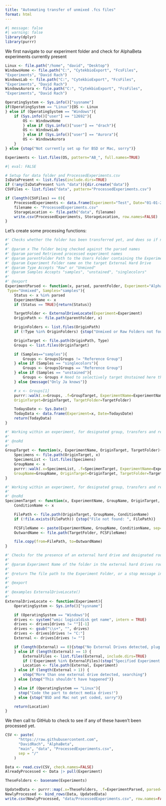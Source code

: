 ```yaml
---
title: "Automating transfer of unmixed .fcs files"
format: html
---
```


```r
#| message: false
#| warning: false
library(dplyr)
library(purrr)
```

We first navigate to our experiment folder and check for AlphaBeta experiments currently present

```r
Linux <- file.path("/home", "david", "Desktop")
WindowsHome <- file.path("C:", "CytekbioExport", "FcsFiles",
"Experiments", "David Rach")
WindowsLab <- file.path("C:", "CytekbioExport", "FcsFiles",
"Experiments", "David Rach")
WindowsAurora <- file.path("C:", "CytekbioExport", "FcsFiles",
"Experiments", "David Rach")

OperatingSystem <- Sys.info()["sysname"]
if(OperatingSystem == "Linux"){OS <- Linux
} else if (OperatingSystem == "Windows"){
    if (Sys.info()["user"] == "12692"){
        OS <- WindowsHome
        } else if (Sys.info()["user"] == "drach"){
        OS <- WindowsLab
        } else if (Sys.info()["user"] == "Aurora"){
        OS <- WindowsAurora
    }
} else {stop("Not currently set up for BSD or Mac, sorry")}

Experiments <- list.files(OS, pattern="AB_", full.names=TRUE)
```

```r
#| eval: FALSE

# Setup for data folder and ProcessedExperiments.csv
IsDataPresent <- list.files(include.dirs=TRUE)
if (!any(IsDataPresent %in% "data")){dir.create("data")}
CSVFiles <- list.files("data", pattern="ProcessedExperiments.csv")

if (length(CSVFiles) == 0){
    ProcessedExperiments <- data.frame(Experiment="Test", Date="01-01-2000")
    filename <- "ProcessedExperiments.csv"
    StorageLocation <- file.path("data", filename)
    write.csv(ProcessedExperiments, StorageLocation, row.names=FALSE)
}
```

Let's create some processing functions:


```r
#' Checks whether the folder has been transferred yet, and does so if not the case
#' 
#' @param x The folder being checked against the parsed names
#' @param parsed Retrieved processed experiment names
#' @param parentFolder Path to the Users Folder containing the Experiments
#' @param Experiment Folder name on the target External Hard Drive
#' @param Type Accepts "Raw" or "Unmixed"
#' @param Samples Accepts "samples", "unstained", "singlecolors"
#' 
#' @export
ExperimentParsed <- function(x, parsed, parentFolder, Experiment="AlphaBeta",
 Type="Unmixed", Samples="samples"){
    Status <- x %in% parsed
    ExperimentName <- x
    if (Status == TRUE){return(Status)}

    TargetFolder <- ExternalDriveLocate(Experiment=Experiment)
    OriginPath <- file.path(parentFolder, x)

    OriginFolders <- list.files(OriginPath)
    if (!Type %in% OriginFolders) {stop("Unmixed or Raw Folders not found in the origin folder")}

    OriginTarget <- file.path(OriginPath, Type)
    Groups <- list.files(OriginTarget)

    if (Samples=="samples"){
        Groups <- Groups[Groups != "Reference Group"]
    } else if (Samples == "singlecolors"){
        Groups <- Groups[Groups == "Reference Group"]
    } else if (Samples == "unstained"){
        Groups <- Groups # Need to selectively target Unstained here though
    } else {message("Only Ja knows")}

    # x <- Groups[1]
    purrr::walk(.x=Groups, .f=GroupTarget, ExperimentName=ExperimentName,
    OriginTarget=OriginTarget, TargetFolder=TargetFolder)

    TodaysDate <- Sys.Date()
    TodayData <- data.frame(Experiment=x, Date=TodaysDate)
    return(TodayData)
}

#' Working within an experiment, for designated group, transfers and renames individual specimens
#' 
#' @noRd
#' 
GroupTarget <- function(x, ExperimentName, OriginTarget, TargetFolder){
    Specimens <- file.path(OriginTarget, x)
    SpecimenList <- list.files(Specimens)
    GroupName <- x
    purrr::walk(.x=SpecimenList, .f=SpecimenTarget, ExperimentName=ExperimentName,
    GroupName=GroupName, OriginTarget=OriginTarget, TargetFolder=TargetFolder)
}

#' Working within an experiment, for designated group, transfers and renames individual specimens
#' 
#' @noRd
SpecimenTarget <- function(x, ExperimentName, GroupName, OriginTarget, TargetFolder){
    ConditionName <- x

    FilePath <- file.path(OriginTarget, GroupName, ConditionName)
    if (!file.exists(FilePath)) {stop("File not found: ", FilePath)}

    FCSFileName <- paste(ExperimentName, GroupName, ConditionName, sep="-")
    OutwardName <- file.path(TargetFolder, FCSFileName)

    file.copy(from=FilePath, to=OutwardName)
}

#' Checks for the presence of an external hard drive and designated root folder
#' 
#' @param Experiment Name of the folder in the external hard drives root
#' 
#' @return The file path to the Experiment Folder, or a stop message indicating couldn't locate the external drive
#' 
#' @export
#' 
#' @examples ExternalDriveLocate()
#'
ExternalDriveLocate <- function(Experiment){
    OperatingSystem <- Sys.info()["sysname"]

    if (OperatingSystem == "Windows"){
    drives <- system("wmic logicaldisk get name", intern = TRUE)
    drives <- drives[drives != ""][-1] 
    drives <- gsub("\\s+", "", drives)
    drives <- drives[drives != "C:"]
    External <- drives[drives != ""]

    if (length(External) == 0){stop("No External Drives detected, plug it in!")
    } else if (length(External) == 1) {
        ExternalFiles <- list.files(External, include.dirs=TRUE)
        if (!Experiment %in% ExternalFiles)(stop("Specified Experiment folder not present!"))
        Location <- file.path(External, Experiment)
    } else if (length(External > 1)) {
        stop("More than one external drive detected, searching")
    } else {stop("This shouldn't have happened")}

    } else if (OperatingSystem == "Linux"){
      stop("Code the part to detect media drives!")
    } else {stop("BSD and Mac not yet coded, sorry")}

    return(Location)
}
```


We then call to GitHub to check to see if any of these haven't been processed yet. 

```r
CSV <- paste(                                                
      "https://raw.githubusercontent.com",                  
      "DavidRach", "AlphaBeta",                   
      "main", "data", "ProcessedExperiments.csv",                              
      sep = "/"                                             
    ) 

Data <- read.csv(CSV, check.names=FALSE)
AlreadyProcessed <- Data |> pull(Experiment)

TheseFolders <- basename(Experiments)

UpdatedData <- purrr::map(.x=TheseFolders, .f=ExperimentParsed, parsed=AlreadyProcessed, parentFolder=OS) |> bind_rows()
NewlyProcessed <- bind_rows(Data, UpdatedData)
write.csv(NewlyProcessed, "data/ProcessedExperiments.csv", row.names=FALSE)
```

